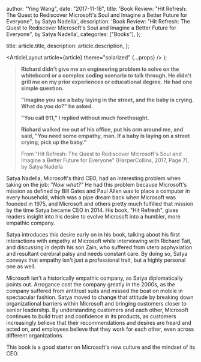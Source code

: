 
  author: "Ying Wang",
  date: "2017-11-18",
  title:
    'Book Review: "Hit Refresh: The Quest to Rediscover Microsoft\'s Soul and Imagine a Better Future for Everyone", by Satya Nadella',
  description:
    'Book Review: "Hit Refresh: The Quest to Rediscover Microsoft\'s Soul and Imagine a Better Future for Everyone", by Satya Nadella',
  categories: ["Books"],
};

  title: article.title,
  description: article.description,
};

  <ArticleLayout article={article} theme="solarized" {...props} />
);

> **Richard didn't give me an engineering problem to solve on the whiteboard or
> a complex coding scenario to talk through. He didn't grill me on my prior
> experiences or educational degree. He had one simple question.**
>
> **"Imagine you see a baby laying in the street, and the baby is crying. What
> do you do?" he asked.**
>
> **"You call 911," I replied without much forethought.**
>
> **Richard walked me out of his office, put his arm around me, and said, "You
> need some empathy, man. If a baby is laying on a street crying, pick up the
> baby."**
>
> From "Hit Refresh: The Quest to Rediscover Microsoft's Soul and Imagine a
> Better Future for Everyone" (HarperCollins, 2017, Page 7), by Satya Nadella

Satya Nadella, Microsoft's third CEO, had an interesting problem when taking on
the job: _"Now what?"_ He had this problem because Microsoft's mission as
defined by Bill Gates and Paul Allen was to place a computer in every household,
which was a pipe dream back when Microsoft was founded in 1975, and Microsoft
and others pretty much fulfilled that mission by the time Satya became CEO in 2014. His book, "Hit Refresh", gives readers insight into his desire to evolve
Microsoft into a humbler, more empathic company.

Satya introduces this desire early on in his book, talking about his first
interactions with empathy at Microsoft while interviewing with Richard Tait, and
discussing in depth his son Zain, who suffered from utero asphyxiation and
resultant cerebral palsy and needs constant care. By doing so, Satya conveys
that empathy isn't just a professional trait, but a highly personal one as well.

Microsoft isn't a historically empathic company, as Satya diplomatically points
out. Arrogance cost the company greatly in the 2000s, as the company suffered
from antitrust suits and missed the boat on mobile in spectacular fashion. Satya
moved to change that attitude by breaking down organizational barriers within
Microsoft and bringing customers closer to senior leadership. By understanding
customers and each other, Microsoft continues to build trust and confidence in
its products, as customers increasingly believe that their recommendations and
desires are heard and acted on, and employees believe that they work for each
other, even across different organizations.

This book is a good starter on Microsoft's new culture and the mindset of its
CEO.
